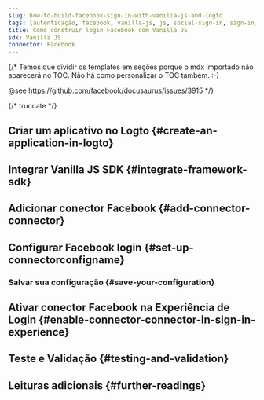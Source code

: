 ```yaml
---
slug: how-to-build-facebook-sign-in-with-vanilla-js-and-logto
tags: [autenticação, facebook, vanilla-js, js, social-sign-in, sign-in, login]
title: Como construir login Facebook com Vanilla JS
sdk: Vanilla JS
connector: Facebook
---
```


{/*
  Temos que dividir os templates em seções porque o mdx importado não aparecerá no TOC.
  Não há como personalizar o TOC também. :-)

  @see https://github.com/facebook/docusaurus/issues/3915
*/}




{/* truncate */}

<Intro connector={connector} sdk="Vanilla JS" link="https://en.wikipedia.org/wiki/ECMAScript" />

## Criar um aplicativo no Logto \{#create-an-application-in-logto}

<CreateApplication type="Aplicativo de página única" framework="Vanilla JS" />

## Integrar Vanilla JS SDK \{#integrate-framework-sdk}

<IntegrateSdk />

## Adicionar conector Facebook \{#add-connector-connector}

<AddSocialConnector connector={connector} framework="Vanilla JS" />

## Configurar Facebook login \{#set-up-connectorconfigname}

<ConnectorGuide />

### Salvar sua configuração \{#save-your-configuration}

<SaveYourConfiguration connector={connector} />

## Ativar conector Facebook na Experiência de Login \{#enable-connector-connector-in-sign-in-experience}

<EnableSocialConnector connector={connector} />

## Teste e Validação \{#testing-and-validation}

<TestingAndValidation connector={connector} sdk="Vanilla JS" />

## Leituras adicionais \{#further-readings}

<FurtherReadings />